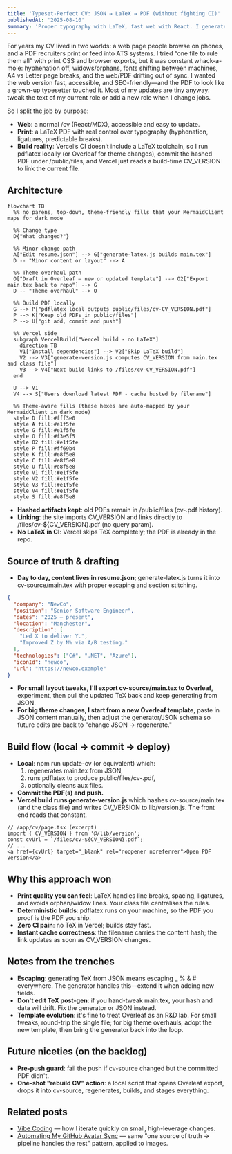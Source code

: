 ```yaml
---
title: 'Typeset-Perfect CV: JSON → LaTeX → PDF (without fighting CI)'
publishedAt: '2025-08-10'
summary: 'Proper typography with LaTeX, fast web with React. I generate a hashed CV PDF locally via pdflatex, keep older versions, and link to the current file using a build-time CV_VERSION.'
---
```


For years my CV lived in two worlds: a web page people browse on phones, and a PDF recruiters print or feed into ATS systems. I tried “one file to rule them all” with print CSS and browser exports, but it was constant whack-a-mole: hyphenation off, widows/orphans, fonts shifting between machines, A4 vs Letter page breaks, and the web/PDF drifting out of sync. I wanted the web version fast, accessible, and SEO-friendly—and the PDF to look like a grown-up typesetter touched it. Most of my updates are tiny anyway: tweak the text of my current role or add a new role when I change jobs.

So I split the job by purpose:
- **Web**: a normal /cv (React/MDX), accessible and easy to update.
- **Print**: a LaTeX PDF with real control over typography (hyphenation, ligatures, predictable breaks).
- **Build reality**: Vercel’s CI doesn’t include a LaTeX toolchain, so I run pdflatex locally (or Overleaf for theme changes), commit the hashed PDF under /public/files, and Vercel just reads a build-time CV_VERSION to link the current file.


## Architecture

```mermaid
flowchart TB
  %% no parens, top-down, theme-friendly fills that your MermaidClient maps for dark mode

  %% Change type
  D{"What changed?"}

  %% Minor change path
  A["Edit resume.json"] --> G["generate-latex.js builds main.tex"]
  D -- "Minor content or layout" --> A

  %% Theme overhaul path
  O["Draft in Overleaf – new or updated template"] --> O2["Export main.tex back to repo"] --> G
  D -- "Theme overhaul" --> O

  %% Build PDF locally
  G --> P["pdflatex local outputs public/files/cv-CV_VERSION.pdf"]
  P --> K["Keep old PDFs in public/files"]
  P --> U["git add, commit and push"]

  %% Vercel side
  subgraph VercelBuild["Vercel build - no LaTeX"]
    direction TB
    V1["Install dependencies"] --> V2["Skip LaTeX build"]
    V2 --> V3["generate-version.js computes CV_VERSION from main.tex and class file"]
    V3 --> V4["Next build links to /files/cv-CV_VERSION.pdf"]
  end

  U --> V1
  V4 --> S["Users download latest PDF - cache busted by filename"]

  %% Theme-aware fills (these hexes are auto-mapped by your MermaidClient in dark mode)
  style D fill:#fff3e0
  style A fill:#e1f5fe
  style G fill:#e1f5fe
  style O fill:#f3e5f5
  style O2 fill:#e1f5fe
  style P fill:#ff69b4
  style K fill:#e8f5e8
  style C fill:#e8f5e8
  style U fill:#e8f5e8
  style V1 fill:#e1f5fe
  style V2 fill:#e1f5fe
  style V3 fill:#e1f5fe
  style V4 fill:#e1f5fe
  style S fill:#e8f5e8
```

- **Hashed artifacts kept**: old PDFs remain in /public/files (cv-<hash>.pdf history).
- **Linking**: the site imports CV_VERSION and links directly to /files/cv-${CV_VERSION}.pdf (no query param).
- **No LaTeX in CI**: Vercel skips TeX completely; the PDF is already in the repo.

## Source of truth & drafting
- **Day to day, content lives in resume.json**; generate-latex.js turns it into cv-source/main.tex with proper escaping and section stitching.

```json
{
  "company": "NewCo",
  "position": "Senior Software Engineer",
  "dates": "2025 – present",
  "location": "Manchester",
  "description": [
    "Led X to deliver Y.",
    "Improved Z by N% via A/B testing."
  ],
  "technologies": ["C#", ".NET", "Azure"],
  "iconId": "newco",
  "url": "https://newco.example"
}
```

- **For small layout tweaks, I'll export cv-source/main.tex to Overleaf**, experiment, then pull the updated TeX back and keep generating from JSON.
- **For big theme changes, I start from a new Overleaf template**, paste in JSON content manually, then adjust the generator/JSON schema so future edits are back to "change JSON → regenerate."

## Build flow (local → commit → deploy)
- **Local**: npm run update-cv (or equivalent) which:
  1. regenerates main.tex from JSON,
  2. runs pdflatex to produce public/files/cv-<hash>.pdf,
  3. optionally cleans aux files.
- **Commit the PDF(s) and push.**
- **Vercel build runs generate-version.js** which hashes cv-source/main.tex (and the class file) and writes CV_VERSION to lib/version.js. The front end reads that constant.

```tsx
// /app/cv/page.tsx (excerpt)
import { CV_VERSION } from '@/lib/version';
const cvUrl = `/files/cv-${CV_VERSION}.pdf`;
// ...
<a href={cvUrl} target="_blank" rel="noopener noreferrer">Open PDF Version</a>
```

## Why this approach won
- **Print quality you can feel**: LaTeX handles line breaks, spacing, ligatures, and avoids orphan/widow lines. Your class file centralises the rules.
- **Deterministic builds**: pdflatex runs on your machine, so the PDF you proof is the PDF you ship.
- **Zero CI pain**: no TeX in Vercel; builds stay fast.
- **Instant cache correctness**: the filename carries the content hash; the link updates as soon as CV_VERSION changes.

## Notes from the trenches
- **Escaping**: generating TeX from JSON means escaping _ % & # everywhere. The generator handles this—extend it when adding new fields.
- **Don't edit TeX post-gen**: if you hand-tweak main.tex, your hash and data will drift. Fix the generator or JSON instead.
- **Template evolution**: it's fine to treat Overleaf as an R&D lab. For small tweaks, round-trip the single file; for big theme overhauls, adopt the new template, then bring the generator back into the loop.

## Future niceties (on the backlog)
- **Pre-push guard**: fail the push if cv-source changed but the committed PDF didn't.
- **One-shot "rebuild CV" action**: a local script that opens Overleaf export, drops it into cv-source, regenerates, builds, and stages everything.

## Related posts
- [Vibe Coding](/blog/vibe-coding) — how I iterate quickly on small, high-leverage changes.
- [Automating My GitHub Avatar Sync](/blog/github-image-sync) — same "one source of truth → pipeline handles the rest" pattern, applied to images.